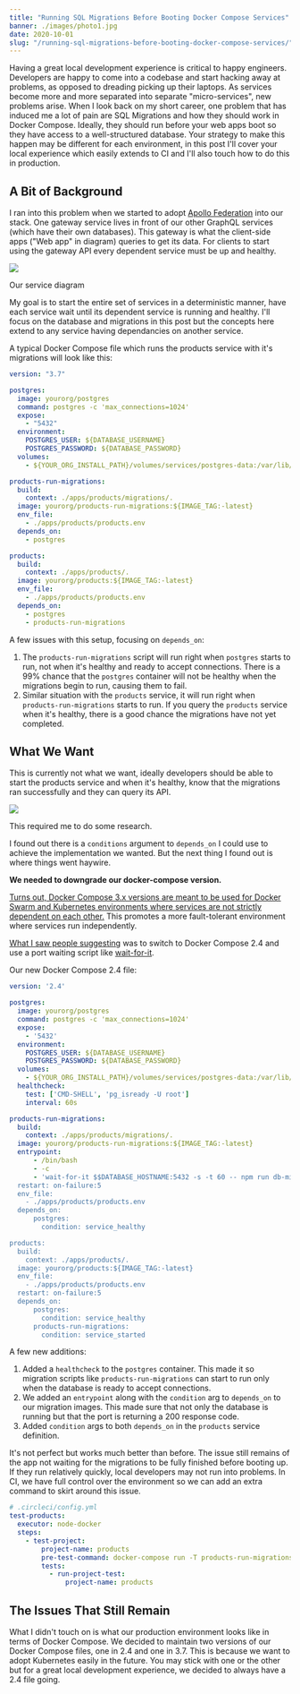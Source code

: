 ```yaml
---
title: "Running SQL Migrations Before Booting Docker Compose Services"
banner: ./images/photo1.jpg
date: 2020-10-01
slug: "/running-sql-migrations-before-booting-docker-compose-services/"
---
```


Having a great local development experience is critical to happy engineers. Developers are happy to come into a codebase and start hacking away at problems, as opposed to dreading picking up their laptops. As services become more and more separated into separate "micro-services", new problems arise. When I look back on my short career, one problem that has induced me a lot of pain are SQL Migrations and how they should work in Docker Compose. Ideally, they should run before your web apps boot so they have access to a well-structured database. Your strategy to make this happen may be different for each environment, in this post I'll cover your local experience which easily extends to CI and I'll also touch how to do this in production.

## A Bit of Background

I ran into this problem when we started to adopt [Apollo Federation](https://www.apollographql.com/blog/apollo-federation-f260cf525d21/) into our stack. One gateway service lives in front of our other GraphQL services (which have their own databases). This gateway is what the client-side apps ("Web app" in diagram) queries to get its data. For clients to start using the gateway API every dependent service must be up and healthy.

![](https://res.cloudinary.com/dscgr6mcw/image/upload/v1601385465/docker-sql-post/entire_service_diagram.png)

Our service diagram

My goal is to start the entire set of services in a deterministic manner, have each service wait until its dependent service is running and healthy. I'll focus on the database and migrations in this post but the concepts here extend to any service having dependancies on another service.

A typical Docker Compose file which runs the products service with it's migrations will look like this:

```yaml
version: "3.7"

postgres:
  image: yourorg/postgres
  command: postgres -c 'max_connections=1024'
  expose:
    - "5432"
  environment:
    POSTGRES_USER: ${DATABASE_USERNAME}
    POSTGRES_PASSWORD: ${DATABASE_PASSWORD}
  volumes:
    - ${YOUR_ORG_INSTALL_PATH}/volumes/services/postgres-data:/var/lib/postgresql/data:delegated

products-run-migrations:
  build:
    context: ./apps/products/migrations/.
  image: yourorg/products-run-migrations:${IMAGE_TAG:-latest}
  env_file:
    - ./apps/products/products.env
  depends_on:
    - postgres

products:
  build:
    context: ./apps/products/.
  image: yourorg/products:${IMAGE_TAG:-latest}
  env_file:
    - ./apps/products/products.env
  depends_on:
    - postgres
    - products-run-migrations
```

A few issues with this setup, focusing on `depends_on`:

1. The `products-run-migrations` script will run right when `postgres` starts to run, not when it's healthy and ready to accept connections. There is a 99% chance that the `postgres` container will not be healthy when the migrations begin to run, causing them to fail.
2. Similar situation with the `products` service, it will run right when `products-run-migrations` starts to run. If you query the `products` service when it's healthy, there is a good chance the migrations have not yet completed.

## What We Want

This is currently not what we want, ideally developers should be able to start the products service and when it's healthy, know that the migrations ran successfully and they can query its API.

![](https://res.cloudinary.com/dscgr6mcw/image/upload/v1601385467/docker-sql-post/external-content.duckduckgo.com.gif)

This required me to do some research.

I found out there is a `conditions` argument to `depends_on` I could use to achieve the implementation we wanted. But the next thing I found out is where things went haywire.

**We needed to downgrade our docker-compose version.**

[Turns out, Docker Compose 3.x versions are meant to be used for Docker Swarm and Kubernetes environments where services are not strictly dependent on each other.](https://github.com/peter-evans/docker-compose-healthcheck/issues/3) This promotes a more fault-tolerant environment where services run independently.

[What I saw people suggesting](https://peterevans.dev/posts/how-to-wait-for-container-x-before-starting-y/) was to switch to Docker Compose 2.4 and use a port waiting script like [wait-for-it](https://github.com/vishnubob/wait-for-it).

Our new Docker Compose 2.4 file:

```yaml
version: '2.4'

postgres:
  image: yourorg/postgres
  command: postgres -c 'max_connections=1024'
  expose:
    - '5432'
  environment:
    POSTGRES_USER: ${DATABASE_USERNAME}
    POSTGRES_PASSWORD: ${DATABASE_PASSWORD}
  volumes:
    - ${YOUR_ORG_INSTALL_PATH}/volumes/services/postgres-data:/var/lib/postgresql/data:delegated
  healthcheck:
    test: ['CMD-SHELL', 'pg_isready -U root']
    interval: 60s

products-run-migrations:
  build:
    context: ./apps/products/migrations/.
  image: yourorg/products-run-migrations:${IMAGE_TAG:-latest}
  entrypoint:
      - /bin/bash
      - -c
      - 'wait-for-it $$DATABASE_HOSTNAME:5432 -s -t 60 -- npm run db-migrate:products
  restart: on-failure:5
  env_file:
    - ./apps/products/products.env
  depends_on:
      postgres:
        condition: service_healthy

products:
  build:
    context: ./apps/products/.
  image: yourorg/products:${IMAGE_TAG:-latest}
  env_file:
    - ./apps/products/products.env
  restart: on-failure:5
  depends_on:
      postgres:
        condition: service_healthy
      products-run-migrations:
        condition: service_started
```

A few new additions:

1. Added a `healthcheck` to the `postgres` container. This made it so migration scripts like `products-run-migrations` can start to run only when the database is ready to accept connections.
2. We added an `entrypoint` along with the `condition` arg to `depends_on` to our migration images. This made sure that not only the database is running but that the port is returning a 200 response code.
3. Added `condition` args to both `depends_on` in the `products` service definition.

It's not perfect but works much better than before. The issue still remains of the app not waiting for the migrations to be fully finished before booting up. If they run relatively quickly, local developers may not run into problems. In CI, we have full control over the environment so we can add an extra command to skirt around this issue.

```yaml
# .circleci/config.yml
test-products:
  executor: node-docker
  steps:
    - test-project:
        project-name: products
        pre-test-command: docker-compose run -T products-run-migrations
        tests:
          - run-project-test:
              project-name: products
```

## The Issues That Still Remain

What I didn't touch on is what our production environment looks like in terms of Docker Compose. We decided to maintain two versions of our Docker Compose files, one in 2.4 and one in 3.7. This is because we want to adopt Kubernetes easily in the future. You may stick with one or the other but for a great local development experience, we decided to always have a 2.4 file going.
